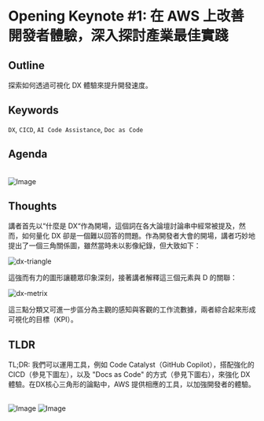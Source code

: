 # Opening Keynote #1: 在 AWS 上改善開發者體驗，深入探討產業最佳實踐

## Outline

探索如何透過可視化 DX 體驗來提升開發速度。

## Keywords

`DX`, `CICD`, `AI Code Assistance`, `Doc as Code`

## Agenda

<br/>
<div
  style={{
    display: "flex",
    flexDirection: "column",
    alignItems: "center",
    justifyContent: "center",
  }}
>
  <img
    src="/assets/aws-dev-day-2023/keynote-1-agenda.jpg"
    alt="Image"
    style={{ width: "50%" }}
  />
</div>

## Thoughts

講者首先以“什麼是 DX“作為開場，這個詞在各大論壇討論串中經常被提及，然而，如何量化 DX 卻是一個難以回答的問題。作為開發者大會的開場，講者巧妙地提出了一個三角關係圖，雖然當時未以影像紀錄，但大致如下：

![dx-triangle](public/assets/aws-dev-day-2023/dx-metrix-simple.png)

這強而有力的圖形讓聽眾印象深刻，接著講者解釋這三個元素與 D 的關聯：

![dx-metrix](public/assets/aws-dev-day-2023/dx-metrix.jpg)

這三點分類又可進一步區分為主觀的感知與客觀的工作流數據，兩者綜合起來形成可視化的目標（KPI）。

## TLDR

TL;DR: 我們可以運用工具，例如 Code Catalyst（GitHub Copilot），搭配強化的 CICD（參見下圖左），以及 "Docs as Code" 的方式（參見下圖右），來強化 DX 體驗。在DX核心三角形的論點中，AWS 提供相應的工具，以加強開發者的體驗。

<br/>
<div
  style={{
    display: "flex",
    flexDirection: "row",
    alignItems: "center",
    justifyContent: "center",
    gap: "10px",
  }}
>
  <img
    src="/assets/aws-dev-day-2023/cicd-pipeline.png"
    alt="Image"
    style={{ width: "50%" }}
  />
    <img
    src="/assets/aws-dev-day-2023/doc-as-code.png"
    alt="Image"
    style={{ width: "50%" }}
  />
</div>
